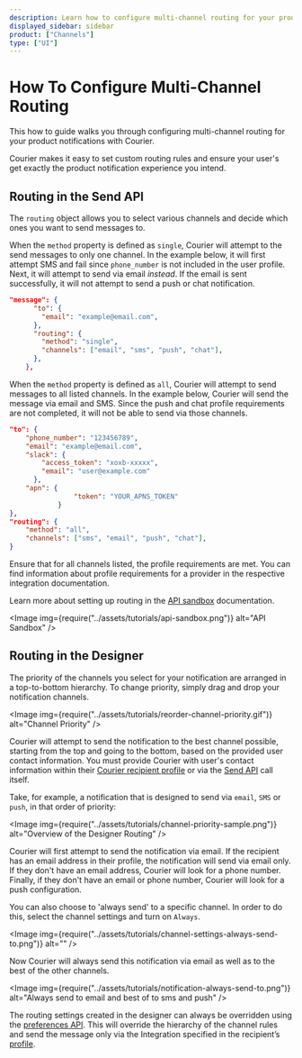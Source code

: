 ```yaml
---
description: Learn how to configure multi-channel routing for your product notifications with Courier.
displayed_sidebar: sidebar
product: ["Channels"]
type: ["UI"]
---
```



# How To Configure Multi-Channel Routing

This how to guide walks you through configuring multi-channel routing for your product notifications with Courier.

Courier makes it easy to set custom routing rules and ensure your user's get exactly the product notification experience you intend.

## Routing in the Send API

The `routing` object allows you to select various channels and decide which ones you want to send messages to.

When the `method` property is defined as `single`, Courier will attempt to the send messages to only one channel. In the example below, it will first attempt SMS and fail since `phone_number` is not included in the user profile. Next, it will attempt to send via email _instead_. If the email is sent successfully, it will not attempt to send a push or chat notification.

```json
"message": {
      "to": {
        "email": "example@email.com",
      },
      "routing": {
        "method": "single",
        "channels": ["email", "sms", "push", "chat"],
      },
    },
```

When the `method` property is defined as `all`, Courier will attempt to send messages to all listed channels. In the example below, Courier will send the message via email and SMS. Since the push and chat profile requirements are not completed, it will not be able to send via those channels.

```json
"to": {
    "phone_number": "123456789",
    "email": "example@email.com",
    "slack": {
        "access_token": "xoxb-xxxxx",
        "email": "user@example.com"
      },
    "apn": {
                "token": "YOUR_APNS_TOKEN"
            }
},
"routing": {
    "method": "all",
    "channels": ["sms", "email", "push", "chat"],
}
```

Ensure that for all channels listed, the profile requirements are met. You can find information about profile requirements for a provider in the respective integration documentation.

Learn more about setting up routing in the [API sandbox](https://www.courier.com/docs/rest/getting-started/authentication) documentation.

<Image img={require("../assets/tutorials/api-sandbox.png")} alt="API Sandbox" />

## Routing in the Designer

The priority of the channels you select for your notification are arranged in a top-to-bottom hierarchy. To change priority, simply drag and drop your notification channels.

<Image img={require("../assets/tutorials/reorder-channel-priority.gif")} alt="Channel Priority" />

Courier will attempt to send the notification to the best channel possible, starting from the top and going to the bottom, based on the provided user contact information. You must provide Courier with user's contact information within their [Courier recipient profile](../reference/profiles/intro.mdx) or via the [Send API](../reference/send/message.mdx) call itself.

Take, for example, a notification that is designed to send via `email`, `SMS` or `push`, in that order of priority:

<Image img={require("../assets/tutorials/channel-priority-sample.png")} alt="Overview of the Designer Routing" />

Courier will first attempt to send the notification via email. If the recipient has an email address in their profile, the notification will send via email only. If they don't have an email address, Courier will look for a phone number. Finally, if they don't have an email or phone number, Courier will look for a push configuration.

You can also choose to 'always send' to a specific channel. In order to do this, select the channel settings and turn on `Always`.

<Image img={require("../assets/tutorials/channel-settings-always-send-to.png")} alt="" />

Now Courier will always send this notification via email as well as to the best of the other channels.

<Image img={require("../assets/tutorials/notification-always-send-to.png")} alt="Always send to email and best of to sms and push" />

The routing settings created in the designer can always be overridden using the [preferences API](../reference/user-preferences/introduction.mdx). This will override the hierarchy of the channel rules and send the message only via the Integration specified in the recipient’s [profile](../reference/profiles/intro.mdx).
